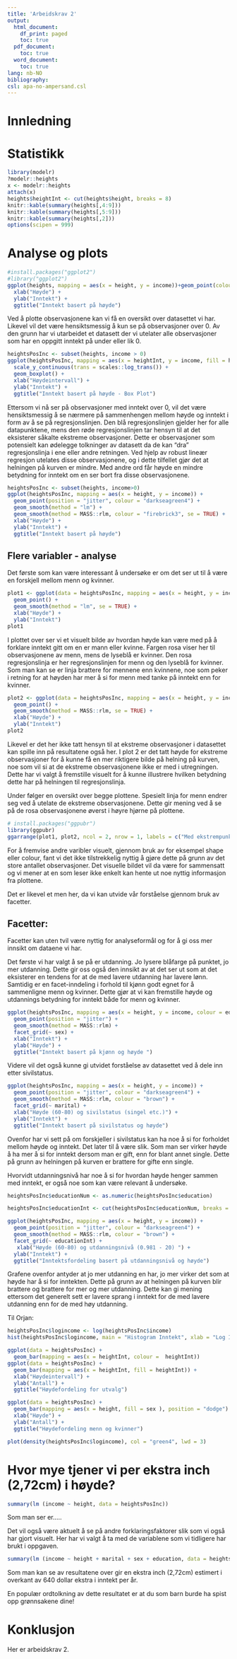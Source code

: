 ```yaml
---
title: 'Arbeidskrav 2'
output:
  html_document:
    df_print: paged
    toc: true
  pdf_document:
    toc: true 
  word_document:
    toc: true 
lang: nb-NO
bibliography: 
csl: apa-no-ampersand.csl
---
```

 

# Innledning

# Statistikk

```r
library(modelr)
?modelr::heights
x <- modelr::heights
attach(x)
heights$heightInt <- cut(heights$height, breaks = 8)
knitr::kable(summary(heights[,4:9]))
knitr::kable(summary(heights[,5:9]))
knitr::kable(summary(heights[,2]))
options(scipen = 999)
``` 


# Analyse og plots

```r
#install.packages("ggplot2")
#library("ggplot2")
ggplot(heights, mapping = aes(x = height, y = income))+geom_point(colour = "darkseagreen4") +
  xlab("Høyde") + 
  ylab("Inntekt") + 
  ggtitle("Inntekt basert på høyde")

```

Ved å plotte observasjonene kan vi få en oversikt over datasettet vi har. Likevel vil det være hensiktsmessig å kun se på observasjoner over 0. Av den grunn har vi utarbeidet et datasett der vi utelater alle observasjoner som har en oppgitt inntekt på under eller lik 0. 

```r
heightsPosInc <- subset(heights, income > 0)
ggplot(heightsPosInc, mapping = aes(x = heightInt, y = income, fill = heightInt)) +
  scale_y_continuous(trans = scales::log_trans()) +
  geom_boxplot() +
  xlab("Høydeintervall") + 
  ylab("Inntekt") + 
  ggtitle("Inntekt basert på høyde - Box Plot")
```

Ettersom vi nå ser på observasjoner med inntekt over 0, vil det være hensiktsmessig å se nærmere på sammenhengen mellom høyde og inntekt i form av å se på regresjonslinjen. Den blå regresjonslinjen gjelder her for alle datapunktene, mens den røde regresjonslinjen tar hensyn til at det eksisterer såkalte ekstreme observasjoner. Dette er observasjoner som potensielt kan ødelegge tolkninger av datasett da de kan "dra" regresjonslinja i ene eller andre retningen. Ved hjelp av robust lineær regresjon utelates disse observasjonene, og i dette tilfellet gjør det at helningen på kurven er mindre. Med andre ord får høyde en mindre betydning for inntekt om en ser bort fra disse observasjonene. 


```r
heightsPosInc <- subset(heights, income>0)
ggplot(heightsPosInc, mapping = aes(x = height, y = income)) + 
  geom_point(position = "jitter", colour = "darkseagreen4") +
  geom_smooth(method = "lm") +
  geom_smooth(method = MASS::rlm, colour = "firebrick3", se = TRUE) +
  xlab("Høyde") + 
  ylab("Inntekt") + 
  ggtitle("Inntekt basert på høyde")
```

## Flere variabler - analyse

Det første som kan være interessant å undersøke er om det ser ut til å være en forskjell mellom menn og kvinner. 

```r
plot1 <- ggplot(data = heightsPosInc, mapping = aes(x = height, y = income, colour = sex)) +
  geom_point() +
  geom_smooth(method = "lm", se = TRUE) +
  xlab("Høyde") + 
  ylab("Inntekt") 
plot1
```

I plottet over ser vi et visuelt bilde av hvordan høyde kan være med på å forklare inntekt gitt om en er mann eller kvinne. Fargen rosa viser her til observasjonene av menn, mens de lyseblå er kvinner. Den rosa regresjonslinja er her regresjonslinjen for menn og den lyseblå for kvinner. Som man kan se er linja brattere for mennene enn kvinnene, noe som peker i retning for at høyden har mer å si for menn med tanke på inntekt enn for kvinner.

```r
plot2 <- ggplot(data = heightsPosInc, mapping = aes(x = height, y = income, colour = sex)) +
  geom_point() +
  geom_smooth(method = MASS::rlm, se = TRUE) + 
  xlab("Høyde") + 
  ylab("Inntekt")
plot2
```

Likevel er det her ikke tatt hensyn til at ekstreme observasjoner i datasettet kan spille inn på resultatene også her. I plot 2 er det tatt høyde for ekstreme observasjoner for å kunne få en mer riktigere bilde på helning på kurven, noe som vil si at de ekstreme observasjonene ikke er med i utregningen. Dette har vi valgt å fremstille visuelt for å kunne illustrere hvilken betydning dette har på helningen til regresjonslinja. 

Under følger en oversikt over begge plottene. Spesielt linja for menn endrer seg ved å utelate de ekstreme observasjonene. Dette gir mening ved å se på de rosa observasjonene øverst i høyre hjørne på plottene.   
```r
# install.packages("ggpubr")
library(ggpubr)
ggarrange(plot1, plot2, ncol = 2, nrow = 1, labels = c("Med ekstrempunkt", "Uten ekstrempunkt")) 
```
For å fremvise andre varibler visuelt, gjennom bruk av for eksempel shape eller colour, fant vi det ikke tilstrekkelig nyttig å gjøre dette på grunn av det store antallet observasjoner. Det visuelle bildet vil da være for sammensatt og vi mener at en som leser ikke enkelt kan hente ut noe nyttig informasjon fra plottene.

Det er likevel et men her, da vi kan utvide vår forståelse gjennom bruk av facetter.

## Facetter:

Facetter kan uten tvil være nyttig for analyseformål og for å gi oss mer innsikt om dataene vi har. 

Det første vi har valgt å se på er utdanning. Jo lysere blåfarge på punktet, jo mer utdanning. Dette gir  oss også den innsikt av at det ser ut som at det eksisterer en tendens for at de med lavere utdanning har lavere lønn. Samtidig er en facet-inndeling i forhold til kjønn godt egnet for å sammenligne menn og kvinner. Dette gjør at vi kan fremstille høyde og utdannings betydning for inntekt både for menn og kvinner.  

```r
ggplot(heightsPosInc, mapping = aes(x = height, y = income, colour = education)) + 
  geom_point(position = "jitter") +
  geom_smooth(method = MASS::rlm) +
  facet_grid(~ sex) + 
  xlab("Inntekt") + 
  ylab("Høyde") + 
  ggtitle("Inntekt basert på kjønn og høyde ")
```

Videre vil det også kunne gi utvidet forståelse av datasettet ved å dele inn etter sivilstatus. 

```r
ggplot(heightsPosInc, mapping = aes(x = height, y = income)) + 
  geom_point(position = "jitter", colour = "darkseagreen4") +
  geom_smooth(method = MASS::rlm, colour = "brown") +
  facet_grid(~ marital) + 
  xlab("Høyde (60-80) og sivilstatus (singel etc.)") + 
  ylab("Inntekt") + 
  ggtitle("Inntekt basert på sivilstatus og høyde")
```
Ovenfor har vi sett på om forskjeller i sivilstatus kan ha noe å si for forholdet mellom høyde og inntekt. Det later til å være slik. Som man ser virker høyde å ha mer å si for inntekt dersom man er gift, enn for blant annet single. Dette på grunn av helningen på kurven er brattere for gifte enn single.

Hvorvidt utdanningsnivå har noe å si for hvordan høyde henger sammen med inntekt, er også noe som kan være relevant å undersøke. 

```r
heightsPosInc$educationNum <- as.numeric(heightsPosInc$education)

heightsPosInc$educationInt <- cut(heightsPosInc$educationNum, breaks = 6)
```

```r
ggplot(heightsPosInc, mapping = aes(x = height, y = income)) + 
  geom_point(position = "jitter", colour = "darkseagreen4") +
  geom_smooth(method = MASS::rlm, colour = "brown") +
  facet_grid(~ educationInt) + 
   xlab("Høyde (60-80) og utdanningsnivå (0.981 - 20) ") + 
  ylab("Inntekt") + 
  ggtitle("Inntektsfordeling basert på utdanningsnivå og høyde")
```
Grafene ovenfor antyder at jo mer utdanning en har, jo mer virker det som at høyde har å si for inntekten. Dette på grunn av at helningen på kurven blir brattere og brattere for mer og mer utdanning. Dette kan gi mening ettersom det generelt sett er lavere sprang i inntekt for de med lavere utdanning enn for de med høy utdanning. 


Til Orjan: 

```r
heightsPosInc$logincome <- log(heightsPosInc$income)
hist(heightsPosInc$logincome, main = "Histogram Inntekt", xlab = "Log Income", ylab = "Antall", col = "darkseagreen4")
```
```r
ggplot(data = heightsPosInc) + 
  geom_bar(mapping = aes(x = heightInt, colour =  heightInt))
ggplot(data = heightsPosInc) + 
  geom_bar(mapping = aes(x = heightInt, fill = heightInt)) + 
  xlab("Høydeintervall") + 
  ylab("Antall") + 
  ggtitle("Høydefordeling for utvalg")
```


```r
ggplot(data = heightsPosInc) + 
  geom_bar(mapping = aes(x = height, fill = sex ), position = "dodge") + 
  xlab("Høyde") + 
  ylab("Antall") + 
  ggtitle("Høydefordeling menn og kvinner")
```


```r
plot(density(heightsPosInc$logincome), col = "green4", lwd = 3)
```



# Hvor mye tjener vi per ekstra inch (2,72cm) i høyde?
```r
summary(lm (income ~ height, data = heightsPosInc))
```

Som man ser er.....



Det vil også være aktuelt å se på andre forklaringsfaktorer slik som vi også har gjort visuelt. Her har vi valgt å ta med de variablene som vi tidligere har brukt i oppgaven.

```r
summary(lm (income ~ height + marital + sex + education, data = heightsPosInc))
```

Som man kan se av resultatene over gir en ekstra inch (2,72cm) estimert i overkant av 640 dollar ekstra i inntekt per år. 

En populær ordtolkning av dette resultatet er at du som barn burde ha spist opp grønnsakene dine! 

# Konklusjon

Her er arbeidskrav 2. 




